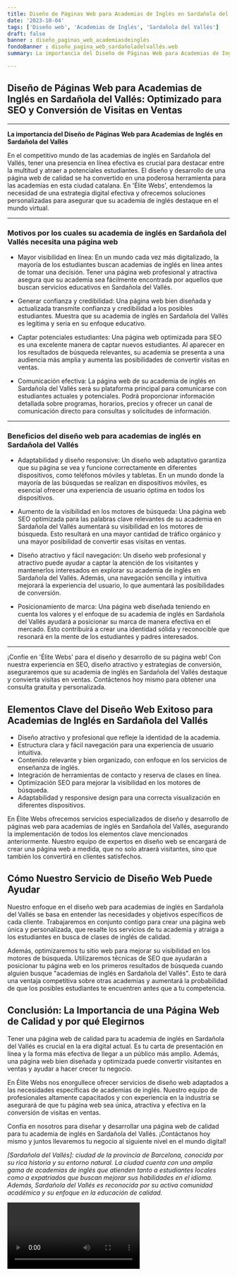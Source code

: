 ```yaml
---
title: Diseño de Páginas Web para Academias de Inglés en Sardañola del Vallés
date: '2023-10-04'
tags: ['Diseño web', 'Academias de Inglés', 'Sardañola del Vallés']
draft: false
banner : diseño_paginas_web_academiasdeinglés
fondoBanner : diseño_pagina_web_sardañoladelvallés.web
summary: La importancia del Diseño de Páginas Web para Academias de Inglés en Sardañola del Vallés

---
```


## Diseño de Páginas Web para Academias de Inglés en Sardañola del Vallés: Optimizado para SEO y Conversión de Visitas en Ventas

---

**La importancia del Diseño de Páginas Web para Academias de Inglés en Sardañola del Vallés**

En el competitivo mundo de las academias de inglés en Sardañola del Vallés, tener una presencia en línea efectiva es crucial para destacar entre la multitud y atraer a potenciales estudiantes. El diseño y desarrollo de una página web de calidad se ha convertido en una poderosa herramienta para las academias en esta ciudad catalana. En 'Élite Webs', entendemos la necesidad de una estrategia digital efectiva y ofrecemos soluciones personalizadas para asegurar que su academia de inglés destaque en el mundo virtual.

---

### Motivos por los cuales su academia de inglés en Sardañola del Vallés necesita una página web

- Mayor visibilidad en línea: En un mundo cada vez más digitalizado, la mayoría de los estudiantes buscan academias de inglés en línea antes de tomar una decisión. Tener una página web profesional y atractiva asegura que su academia sea fácilmente encontrada por aquellos que buscan servicios educativos en Sardañola del Vallés.

- Generar confianza y credibilidad: Una página web bien diseñada y actualizada transmite confianza y credibilidad a los posibles estudiantes. Muestra que su academia de inglés en Sardañola del Vallés es legítima y seria en su enfoque educativo.

- Captar potenciales estudiantes: Una página web optimizada para SEO es una excelente manera de captar nuevos estudiantes. Al aparecer en los resultados de búsqueda relevantes, su academia se presenta a una audiencia más amplia y aumenta las posibilidades de convertir visitas en ventas.

- Comunicación efectiva: La página web de su academia de inglés en Sardañola del Vallés será su plataforma principal para comunicarse con estudiantes actuales y potenciales. Podrá proporcionar información detallada sobre programas, horarios, precios y ofrecer un canal de comunicación directo para consultas y solicitudes de información.

---

### Beneficios del diseño web para academias de inglés en Sardañola del Vallés

- Adaptabilidad y diseño responsive: Un diseño web adaptativo garantiza que su página se vea y funcione correctamente en diferentes dispositivos, como teléfonos móviles y tabletas. En un mundo donde la mayoría de las búsquedas se realizan en dispositivos móviles, es esencial ofrecer una experiencia de usuario óptima en todos los dispositivos.

- Aumento de la visibilidad en los motores de búsqueda: Una página web SEO optimizada para las palabras clave relevantes de su academia en Sardañola del Vallés aumentará su visibilidad en los motores de búsqueda. Esto resultará en una mayor cantidad de tráfico orgánico y una mayor posibilidad de convertir esas visitas en ventas.

- Diseño atractivo y fácil navegación: Un diseño web profesional y atractivo puede ayudar a captar la atención de los visitantes y mantenerlos interesados en explorar su academia de inglés en Sardañola del Vallés. Además, una navegación sencilla y intuitiva mejorará la experiencia del usuario, lo que aumentará las posibilidades de conversión.

- Posicionamiento de marca: Una página web diseñada teniendo en cuenta los valores y el enfoque de su academia de inglés en Sardañola del Vallés ayudará a posicionar su marca de manera efectiva en el mercado. Esto contribuirá a crear una identidad sólida y reconocible que resonará en la mente de los estudiantes y padres interesados.

---

¡Confíe en 'Élite Webs' para el diseño y desarrollo de su página web! Con nuestra experiencia en SEO, diseño atractivo y estrategias de conversión, aseguraremos que su academia de inglés en Sardañola del Vallés destaque y convierta visitas en ventas. Contáctenos hoy mismo para obtener una consulta gratuita y personalizada.

<GifSeo />

<Cta />

## Elementos Clave del Diseño Web Exitoso para Academias de Inglés en Sardañola del Vallés

- Diseño atractivo y profesional que refleje la identidad de la academia.
- Estructura clara y fácil navegación para una experiencia de usuario intuitiva.
- Contenido relevante y bien organizado, con enfoque en los servicios de enseñanza de inglés.
- Integración de herramientas de contacto y reserva de clases en línea.
- Optimización SEO para mejorar la visibilidad en los motores de búsqueda.
- Adaptabilidad y responsive design para una correcta visualización en diferentes dispositivos.

En Élite Webs ofrecemos servicios especializados de diseño y desarrollo de páginas web para academias de inglés en Sardañola del Vallés, asegurando la implementación de todos los elementos clave mencionados anteriormente. Nuestro equipo de expertos en diseño web se encargará de crear una página web a medida, que no solo atraerá visitantes, sino que también los convertirá en clientes satisfechos.

## Cómo Nuestro Servicio de Diseño Web Puede Ayudar

Nuestro enfoque en el diseño web para academias de inglés en Sardañola del Vallés se basa en entender las necesidades y objetivos específicos de cada cliente. Trabajaremos en conjunto contigo para crear una página web única y personalizada, que resalte los servicios de tu academia y atraiga a los estudiantes en busca de clases de inglés de calidad.

Además, optimizaremos tu sitio web para mejorar su visibilidad en los motores de búsqueda. Utilizaremos técnicas de SEO que ayudarán a posicionar tu página web en los primeros resultados de búsqueda cuando alguien busque "academias de inglés en Sardañola del Vallés". Esto te dará una ventaja competitiva sobre otras academias y aumentará la probabilidad de que los posibles estudiantes te encuentren antes que a tu competencia.

## Conclusión: La Importancia de una Página Web de Calidad y por qué Elegirnos

Tener una página web de calidad para tu academia de inglés en Sardañola del Vallés es crucial en la era digital actual. Es tu carta de presentación en línea y la forma más efectiva de llegar a un público más amplio. Además, una página web bien diseñada y optimizada puede convertir visitantes en ventas y ayudar a hacer crecer tu negocio.

En Élite Webs nos enorgullece ofrecer servicios de diseño web adaptados a las necesidades específicas de academias de inglés. Nuestro equipo de profesionales altamente capacitados y con experiencia en la industria se asegurará de que tu página web sea única, atractiva y efectiva en la conversión de visitas en ventas.

Confía en nosotros para diseñar y desarrollar una página web de calidad para tu academia de inglés en Sardañola del Vallés. ¡Contáctanos hoy mismo y juntos llevaremos tu negocio al siguiente nivel en el mundo digital!

*[Sardañola del Vallés]: ciudad de la provincia de Barcelona, conocida por su rica historia y su entorno natural. La ciudad cuenta con una amplia gama de academias de inglés que atienden tanto a estudiantes locales como a expatriados que buscan mejorar sus habilidades en el idioma. Además, Sardañola del Vallés es reconocida por su activa comunidad académica y su enfoque en la educación de calidad.*

<Video />

<CtaBot job='Academias de Inglés' city='Sardañola del Vallés'/>

<Gmaps query='Sardañola del Vallés+españa+maps' />